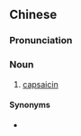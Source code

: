 ==Chinese==
{{zh-forms|type=21}}

===Pronunciation===
{{zh-pron
|m=làjiāosù
|cat=n
}}

===Noun===
{{zh-noun}}

# [[capsaicin]]

====Synonyms====
* {{zh-l|辣椒鹼}}